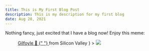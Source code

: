 ```yaml
---
title: This is My First Blog Post
description: This is my description for my first blog
date: Aug 28, 2021
---
```


Nothing fancy, just excited that I have a blog now! Enjoy this meme:

<Figure
  width={750}
  height={500}
  desc={
    <div>
      <a
        href="https://silicon-valley.fandom.com/wiki/Bertram_Gilfoyle"
        target="_blank"
      >
      Gilfoyle 👹 {" "}
      </a>
      from Silicon Valley 
    </div>
  }
>
  <Image src="/images/hello/meme.jpeg" />
</Figure>
